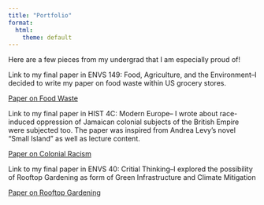 ```yaml
---
title: "Portfolio"
format:
  html:
    theme: default
---
```


Here are a few pieces from my undergrad that I am especially proud of! 

Link to my final paper in ENVS 149: Food, Agriculture, and the Environment--I decided to write my paper on food waste within US grocery stores.

[Paper on Food Waste](ENVS149FinalPaper1.pdf)

Link to my final paper in HIST 4C: Modern Europe-- I wrote about race-induced oppression of Jamaican colonial subjects of the British Empire were subjected too. The paper was inspired from Andrea Levy’s novel "Small Island" as well as lecture content. 

[Paper on Colonial Racism](SmallIslandEssay.pdf)

Link to my final paper in ENVS 40: Critial Thinking--I explored the possibility of Rooftop Gardening as form of Green Infrastructure and Climate Mitigation

[Paper on Rooftop Gardening](ENVS40ProjectPaper.pdf)
